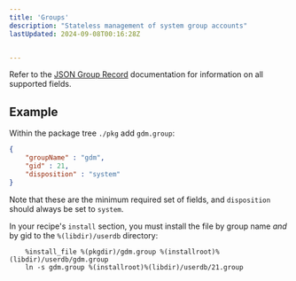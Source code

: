 ```yaml
---
title: 'Groups'
description: "Stateless management of system group accounts"
lastUpdated: 2024-09-08T00:16:28Z


---
```


Refer to the [JSON Group Record](https://systemd.io/GROUP_RECORD/) documentation for information on all supported fields.

## Example

Within the package tree `./pkg` add `gdm.group`:

```json
{
    "groupName" : "gdm",
    "gid" : 21,
    "disposition" : "system"
}
```

Note that these are the minimum required set of fields, and `disposition` should always be set to `system`.

In your recipe's `install` section, you must install the file by group name *and* by gid to the `%(libdir)/userdb` directory:

```shell
    %install_file %(pkgdir)/gdm.group %(installroot)%(libdir)/userdb/gdm.group
    ln -s gdm.group %(installroot)%(libdir)/userdb/21.group
```

